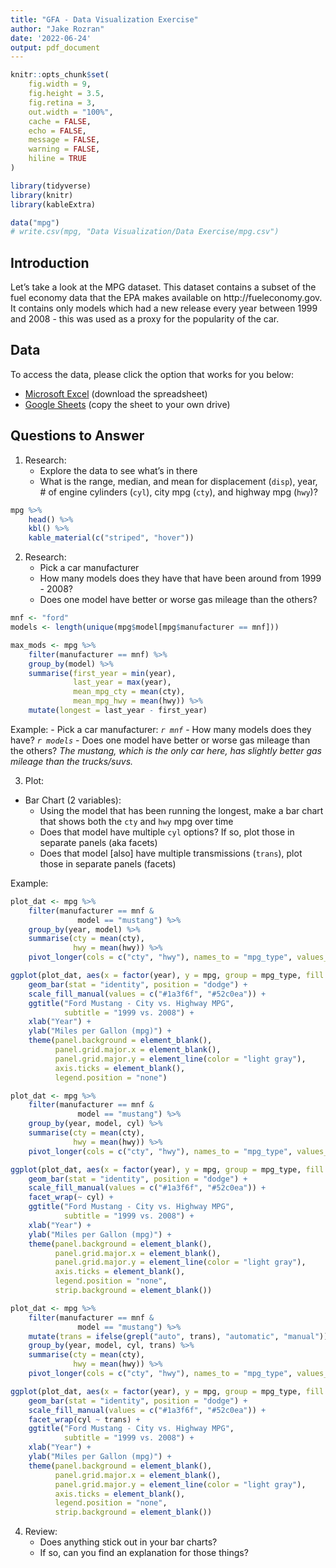 ```yaml
---
title: "GFA - Data Visualization Exercise"
author: "Jake Rozran"
date: '2022-06-24'
output: pdf_document
---
```


```r
knitr::opts_chunk$set(
    fig.width = 9, 
    fig.height = 3.5, 
    fig.retina = 3,
    out.width = "100%",
    cache = FALSE,
    echo = FALSE,
    message = FALSE, 
    warning = FALSE,
    hiline = TRUE
)

library(tidyverse)
library(knitr)
library(kableExtra)

data("mpg")
# write.csv(mpg, "Data Visualization/Data Exercise/mpg.csv")
```

## Introduction

Let's take a look at the MPG dataset. This dataset contains a subset of the 
fuel economy data that the EPA makes available on http://fueleconomy.gov. It 
contains only models which had a new release every year between 1999 and 2008 - 
this was used as a proxy for the popularity of the car.

## Data

To access the data, please click the option that works for you below:

- [Microsoft Excel](https://drive.google.com/drive/u/1/folders/1JOr0jqhla5gZ2STOXuplNlV-a61DYCD8) (download the spreadsheet)
- [Google Sheets](https://docs.google.com/spreadsheets/d/10Gyloc1RvPy-URF6IH5hZZq0hiqexPyofAGmbRUuu2w/edit?usp=sharing) (copy the sheet to your own drive)

## Questions to Answer

1. Research: 
    - Explore the data to see what's in there
    - What is the range, median, and mean for displacement (`disp`), year, # of 
    engine cylinders (`cyl`), city mpg (`cty`), and highway mpg (`hwy`)?

```r
mpg %>% 
    head() %>%
    kbl() %>%
    kable_material(c("striped", "hover"))
```

2. Research:
    - Pick a car manufacturer
    - How many models does they have that have been around from 1999 - 2008?
    - Does one model have better or worse gas mileage than the others?

```r
mnf <- "ford"
models <- length(unique(mpg$model[mpg$manufacturer == mnf]))

max_mods <- mpg %>% 
    filter(manufacturer == mnf) %>% 
    group_by(model) %>% 
    summarise(first_year = min(year),
              last_year = max(year), 
              mean_mpg_cty = mean(cty),
              mean_mpg_hwy = mean(hwy)) %>% 
    mutate(longest = last_year - first_year)
```

Example:
- Pick a car manufacturer: *`r mnf`*
- How many models does they have? *`r models`*
- Does one model have better or worse gas mileage than the others? *The mustang, *
*which is the only car here, has slightly better gas mileage than the *
*trucks/suvs.*

3. Plot:
- Bar Chart (2 variables):
    - Using the model that has been running the longest, make a bar chart that shows 
    both the `cty` and `hwy` mpg over time
    - Does that model have multiple `cyl` options? If so, plot those in separate 
    panels (aka facets)
    - Does that model [also] have multiple transmissions (`trans`), plot those 
    in separate panels (facets)

Example:

```r
plot_dat <- mpg %>% 
    filter(manufacturer == mnf &
               model == "mustang") %>% 
    group_by(year, model) %>% 
    summarise(cty = mean(cty),
              hwy = mean(hwy)) %>% 
    pivot_longer(cols = c("cty", "hwy"), names_to = "mpg_type", values_to = "mpg")

ggplot(plot_dat, aes(x = factor(year), y = mpg, group = mpg_type, fill = mpg_type)) +
    geom_bar(stat = "identity", position = "dodge") + 
    scale_fill_manual(values = c("#1a3f6f", "#52c0ea")) + 
    ggtitle("Ford Mustang - City vs. Highway MPG",
            subtitle = "1999 vs. 2008") +
    xlab("Year") +
    ylab("Miles per Gallon (mpg)") +
    theme(panel.background = element_blank(),
          panel.grid.major.x = element_blank(),
          panel.grid.major.y = element_line(color = "light gray"),
          axis.ticks = element_blank(),
          legend.position = "none")
```

```r
plot_dat <- mpg %>% 
    filter(manufacturer == mnf &
               model == "mustang") %>% 
    group_by(year, model, cyl) %>% 
    summarise(cty = mean(cty),
              hwy = mean(hwy)) %>% 
    pivot_longer(cols = c("cty", "hwy"), names_to = "mpg_type", values_to = "mpg")

ggplot(plot_dat, aes(x = factor(year), y = mpg, group = mpg_type, fill = mpg_type)) +
    geom_bar(stat = "identity", position = "dodge") + 
    scale_fill_manual(values = c("#1a3f6f", "#52c0ea")) + 
    facet_wrap(~ cyl) +
    ggtitle("Ford Mustang - City vs. Highway MPG",
            subtitle = "1999 vs. 2008") +
    xlab("Year") +
    ylab("Miles per Gallon (mpg)") +
    theme(panel.background = element_blank(),
          panel.grid.major.x = element_blank(),
          panel.grid.major.y = element_line(color = "light gray"),
          axis.ticks = element_blank(),
          legend.position = "none",
          strip.background = element_blank())
```

```r
plot_dat <- mpg %>% 
    filter(manufacturer == mnf &
               model == "mustang") %>% 
    mutate(trans = ifelse(grepl("auto", trans), "automatic", "manual")) %>% 
    group_by(year, model, cyl, trans) %>% 
    summarise(cty = mean(cty),
              hwy = mean(hwy)) %>% 
    pivot_longer(cols = c("cty", "hwy"), names_to = "mpg_type", values_to = "mpg")

ggplot(plot_dat, aes(x = factor(year), y = mpg, group = mpg_type, fill = mpg_type)) +
    geom_bar(stat = "identity", position = "dodge") + 
    scale_fill_manual(values = c("#1a3f6f", "#52c0ea")) + 
    facet_wrap(cyl ~ trans) +
    ggtitle("Ford Mustang - City vs. Highway MPG",
            subtitle = "1999 vs. 2008") +
    xlab("Year") +
    ylab("Miles per Gallon (mpg)") +
    theme(panel.background = element_blank(),
          panel.grid.major.x = element_blank(),
          panel.grid.major.y = element_line(color = "light gray"),
          axis.ticks = element_blank(),
          legend.position = "none",
          strip.background = element_blank())
```

4. Review:
    - Does anything stick out in your bar charts?
    - If so, can you find an explanation for those things?